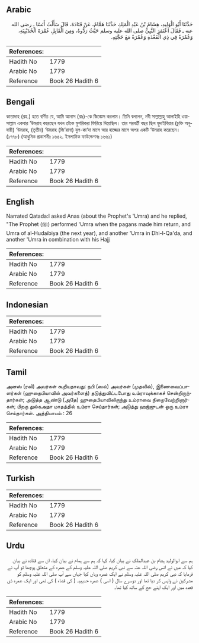 ## Arabic


<div dir="rtl" lang="ar" style={{fontSize:'larger',backgroundColor:'#f8f9fa',padding:20}}>
حَدَّثَنَا أَبُو الْوَلِيدِ، هِشَامُ بْنُ عَبْدِ الْمَلِكِ حَدَّثَنَا هَمَّامٌ، عَنْ قَتَادَةَ، قَالَ سَأَلْتُ أَنَسًا ـ رضى الله عنه ـ فَقَالَ اعْتَمَرَ النَّبِيُّ صلى الله عليه وسلم حَيْثُ رَدُّوهُ، وَمِنَ الْقَابِلِ عُمْرَةَ الْحُدَيْبِيَةِ، وَعُمْرَةً فِي ذِي الْقَعْدَةِ وَعُمْرَةً مَعَ حَجَّتِهِ‏.‏
</div>
<div style={{backgroundColor:'#f8f9fa',padding:20, marginBottom: 10}}><table> <thead> <tr> <th>References:</th> <th></th> </tr> </thead> <tbody><tr><td>Hadith No</td><td>1779</td></tr><tr><td>Arabic No</td><td>1779</td></tr><tr><td>Reference</td><td>Book 26 Hadith 6</td></tr></tbody></table></div>

## Bengali


<div dir="ltr" lang="bn" style={{fontSize:'larger',backgroundColor:'#f8f9fa',padding:20}}>
কাতাদাহ (রহ.) হতে বর্ণিত যে, আমি আনাস (রাঃ)-কে জিজ্ঞেস করলাম। তিনি বললেন, নবী সাল্লাল্লাহু আলাইহি ওয়াসাল্লাম একবার ‘উমরাহ করেছেন যখন তাঁকে মুশরিকরা ফিরিয়ে দিয়েছিল। তার পরবর্তী বছর ছিল হুদাইবিয়ার (চুক্তি অনুযায়ী) ‘উমরাহ, (তৃতীয়) ‘উমরাহ (জি’রানা) যুল-কা‘দা মাসে আর হাজ্জের মাসে অপর একটি ‘উমরাহ করেছেন। (১৭৭৮) (আধুনিক প্রকাশনীঃ ১৬৫২. ইসলামিক ফাউন্ডেশনঃ ১৬৬১)
</div>
<div style={{backgroundColor:'#f8f9fa',padding:20, marginBottom: 10}}><table> <thead> <tr> <th>References:</th> <th></th> </tr> </thead> <tbody><tr><td>Hadith No</td><td>1779</td></tr><tr><td>Arabic No</td><td>1779</td></tr><tr><td>Reference</td><td>Book 26 Hadith 6</td></tr></tbody></table></div>

## English


<div dir="ltr" lang="en" style={{fontSize:'larger',backgroundColor:'#f8f9fa',padding:20}}>
Narrated Qatada:I asked Anas (about the Prophet's 'Umra) and he replied, "The Prophet (ﷺ) performed 'Umra when the pagans made him return, and Umra of al-Hudaibiya (the next year), and another 'Umra in Dhi-l-Qa'da, and another 'Umra in combination with his Hajj
</div>
<div style={{backgroundColor:'#f8f9fa',padding:20, marginBottom: 10}}><table> <thead> <tr> <th>References:</th> <th></th> </tr> </thead> <tbody><tr><td>Hadith No</td><td>1779</td></tr><tr><td>Arabic No</td><td>1779</td></tr><tr><td>Reference</td><td>Book 26 Hadith 6</td></tr></tbody></table></div>

## Indonesian


<div dir="ltr" lang="id" style={{fontSize:'larger',backgroundColor:'#f8f9fa',padding:20}}>

</div>
<div style={{backgroundColor:'#f8f9fa',padding:20, marginBottom: 10}}><table> <thead> <tr> <th>References:</th> <th></th> </tr> </thead> <tbody><tr><td>Hadith No</td><td>1779</td></tr><tr><td>Arabic No</td><td>1779</td></tr><tr><td>Reference</td><td>Book 26 Hadith 6</td></tr></tbody></table></div>

## Tamil


<div dir="ltr" lang="ta" style={{fontSize:'larger',backgroundColor:'#f8f9fa',padding:20}}>
அனஸ் (ரலி) அவர்கள் கூறியதாவது: நபி (ஸல்) அவர்கள் (முதலில்), இணைவைப்பாளர்கள் (ஹுதைபியாவில் அவர்களைத்) தடுத்துவிட்டபோது உம்ராவுக்காகச் சென்றிருந்தார்கள்; அடுத்த ஆண்டு (அதே) ஹுதைபியாவிலிருந்து உம்ராவை நிறைவேற்றினார்கள்; பிறகு துல்கஅதா மாதத்தில் உம்ரா செய்தார்கள்; அடுத்து ஹஜ்ஜுடன் ஒரு உம்ரா செய்தார்கள். அத்தியாயம் : 26
</div>
<div style={{backgroundColor:'#f8f9fa',padding:20, marginBottom: 10}}><table> <thead> <tr> <th>References:</th> <th></th> </tr> </thead> <tbody><tr><td>Hadith No</td><td>1779</td></tr><tr><td>Arabic No</td><td>1779</td></tr><tr><td>Reference</td><td>Book 26 Hadith 6</td></tr></tbody></table></div>

## Turkish


<div dir="ltr" lang="tr" style={{fontSize:'larger',backgroundColor:'#f8f9fa',padding:20}}>

</div>
<div style={{backgroundColor:'#f8f9fa',padding:20, marginBottom: 10}}><table> <thead> <tr> <th>References:</th> <th></th> </tr> </thead> <tbody><tr><td>Hadith No</td><td>1779</td></tr><tr><td>Arabic No</td><td>1779</td></tr><tr><td>Reference</td><td>Book 26 Hadith 6</td></tr></tbody></table></div>

## Urdu


<div dir="rtl" lang="ur" style={{fontSize:'larger',backgroundColor:'#f8f9fa',padding:20}}>
ہم سے ابوالولید ہشام بن عبدالملک نے بیان کیا، کہا کہ ہم سے ہمام نے بیان کیا، ان سے قتادہ نے بیان کیا کہ میں نے انس رضی اللہ عنہ سے نبی کریم صلی اللہ علیہ وسلم کے عمرہ کے متعلق پوچھا تو آپ نے فرمایا کہ نبی کریم صلی اللہ علیہ وسلم نے ایک عمرہ وہاں کیا جہاں سے آپ صلی اللہ علیہ وسلم کو مشرکین نے واپس کر دیا تھا اور دوسرے سال ( اسی ) عمرہ حدیبیہ ( کی قضاء ) کی تھی اور ایک عمرہ ذی قعدہ میں اور ایک اپنے حج کے ساتھ کیا تھا۔
</div>
<div style={{backgroundColor:'#f8f9fa',padding:20, marginBottom: 10}}><table> <thead> <tr> <th>References:</th> <th></th> </tr> </thead> <tbody><tr><td>Hadith No</td><td>1779</td></tr><tr><td>Arabic No</td><td>1779</td></tr><tr><td>Reference</td><td>Book 26 Hadith 6</td></tr></tbody></table></div>